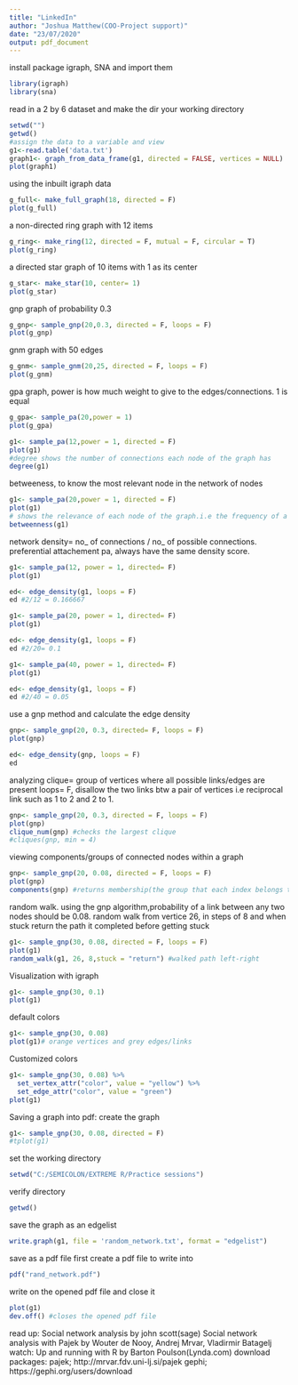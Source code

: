 ```yaml
---
title: "LinkedIn"
author: "Joshua Matthew(COO-Project support)"
date: "23/07/2020"
output: pdf_document
---
```

install package igraph, SNA and import them
```r
library(igraph)
library(sna)
```

read in a 2 by 6 dataset and make the dir your working directory
```r
setwd("")
getwd()
#assign the data to a variable and view
g1<-read.table('data.txt')
graph1<- graph_from_data_frame(g1, directed = FALSE, vertices = NULL)
plot(graph1)
```

using the inbuilt igraph data
```r
g_full<- make_full_graph(18, directed = F)
plot(g_full)
```
a non-directed ring graph with 12 items

```r
g_ring<- make_ring(12, directed = F, mutual = F, circular = T)
plot(g_ring)
```

a directed star graph of 10 items with 1 as its center
```r
g_star<- make_star(10, center= 1)
plot(g_star)
```

gnp graph of probability 0.3
```r
g_gnp<- sample_gnp(20,0.3, directed = F, loops = F)
plot(g_gnp)
```

gnm graph with 50 edges
```r
g_gnm<- sample_gnm(20,25, directed = F, loops = F)
plot(g_gnm)
```


gpa graph, power is how much weight to give to the edges/connections. 1 is equal
```r
g_gpa<- sample_pa(20,power = 1)
plot(g_gpa)
```

```r
g1<- sample_pa(12,power = 1, directed = F)
plot(g1)
#degree shows the number of connections each node of the graph has
degree(g1)
```
betweeness, to know the most relevant node in the network of nodes
```r
g1<- sample_pa(20,power = 1, directed = F)
plot(g1)
# shows the relevance of each node of the graph.i.e the frequency of a node being on the shortest path between nodes/vertices
betweenness(g1)
```

network density= no_ of connections / no_ of possible connections.
preferential attachement pa, always have the same density score.
```r
g1<- sample_pa(12, power = 1, directed= F)
plot(g1)

ed<- edge_density(g1, loops = F)
ed #2/12 = 0.166667
```


```r
g1<- sample_pa(20, power = 1, directed= F)
plot(g1)

ed<- edge_density(g1, loops = F)
ed #2/20= 0.1

```


```r
g1<- sample_pa(40, power = 1, directed= F)
plot(g1)

ed<- edge_density(g1, loops = F)
ed #2/40 = 0.05

```

use a gnp method and calculate the edge density
```r
gnp<- sample_gnp(20, 0.3, directed= F, loops = F)
plot(gnp)

ed<- edge_density(gnp, loops = F)
ed
```

analyzing clique= group of vertices where all possible links/edges are present
loops= F, disallow the two links btw a pair of vertices i.e reciprocal link such as 1 to 2 and 2 to 1.
```r
gnp<- sample_gnp(20, 0.3, directed = F, loops = F)
plot(gnp)
clique_num(gnp) #checks the largest clique
#cliques(gnp, min = 4)
```

viewing components/groups of connected nodes within a graph
```r
gnp<- sample_gnp(20, 0.08, directed = F, loops = F)
plot(gnp)
components(gnp) #returns membership(the group that each index belongs to), the corresponding sizes and number of components. this can be used to determine who talks to whom and how employees are connected via emails
```

random walk.
using the gnp algorithm,probability of a link between any two nodes should be 0.08.
random walk from vertice 26, in steps of 8 and when stuck return the path it completed before getting stuck
```r
g1<- sample_gnp(30, 0.08, directed = F, loops = F)
plot(g1)
random_walk(g1, 26, 8,stuck = "return") #walked path left-right
```

Visualization with igraph
```r
g1<- sample_gnp(30, 0.1)
plot(g1)

```

default colors
```r
g1<- sample_gnp(30, 0.08)
plot(g1)# orange vertices and grey edges/links
```

Customized colors
```r
g1<- sample_gnp(30, 0.08) %>%
  set_vertex_attr("color", value = "yellow") %>%
  set_edge_attr("color", value = "green")
plot(g1)
```


Saving a graph into pdf:
create the graph
```r
g1<- sample_gnp(30, 0.08, directed = F)
#tplot(g1)
```

set the working directory
```r
setwd("C:/SEMICOLON/EXTREME R/Practice sessions")
```
verify directory
```r
getwd()
```
save the graph as an edgelist
```r
write.graph(g1, file = 'random_network.txt', format = "edgelist")
```

save as a pdf file
first create a pdf file to write into
```r
pdf("rand_network.pdf")
```

write on the opened pdf file and close it
```r
plot(g1)
dev.off() #closes the opened pdf file
```
read up:
Social network analysis by john scott(sage)
Social network analysis with Pajek by Wouter de Nooy, Andrej Mrvar, Vladirmir Batagelj
watch: Up and running with R by Barton Poulson(Lynda.com)
download packages:
pajek; http://mrvar.fdv.uni-lj.si/pajek
gephi; https://gephi.org/users/download

```r

```

